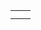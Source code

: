 {{scenarios by size}}

{|
|-
|style="border:none;background:white"|

|style="border:none;background:white"|

|-
|style="border:none;background:white"|

|style="border:none;background:white"|

|}
